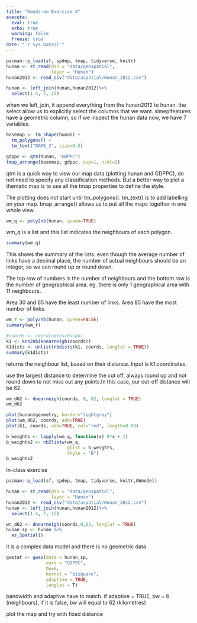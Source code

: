 ```yaml
---
title: "Hands-on Exercise 4"
execute: 
  eval: true
  echo: true
  warning: false
  freeze: true
date: "`r Sys.Date()`"
---
```


```r
pacman::p_load(sf, spdep, tmap, tidyverse, knitr)
hunan <- st_read(dsn = "data/geospatial", 
                 layer = "Hunan")
hunan2012 <- read_csv("data/aspatial/Hunan_2012.csv")
```

```r
hunan <- left_join(hunan,hunan2012)%>%
  select(1:4, 7, 15)
```

when we left_join, it append everything from the hunan2012 to hunan. the select allow us to explicitly select the columns that we want. simeplfeatures have a geometric column, so if we inspect the hunan data now, we have 7 variables.

```r
basemap <- tm_shape(hunan) +
  tm_polygons() +
  tm_text("NAME_3", size=0.5)

gdppc <- qtm(hunan, "GDPPC")
tmap_arrange(basemap, gdppc, asp=1, ncol=2)
```

qtm is a quick way to view our map data (plotting hunan and GDPPC), do not need to specify any classification methods. But a better way to plot a thematic map is to use all the tmap properties to define the style.

The plotting does not start until tm_polygons(). tm_text() is to add labelling on your map. tmap_arrange() allows us to put all the maps together in one whole view.

```r
wm_q <- poly2nb(hunan, queen=TRUE)
```

wm_q is a list and this list indicates the neighbours of each polygon.

```r
summary(wm_q)
```

This shows the summary of the lists. even though the average number of links have a decimal place, the number of actual neighbours should be an integer, so we can round up or round down.

The top row of numbers is the number of neighbours and the bottom row is the number of geographical area. eg. there is only 1 geographical area with 11 neighbours.

Area 30 and 65 have the least number of links. Area 85 have the most number of links.

```r
wm_r <- poly2nb(hunan, queen=FALSE)
summary(wm_r)
```

```r
#coords <- coordinates(hunan)
k1 <- knn2nb(knearneigh(coords))
k1dists <- unlist(nbdists(k1, coords, longlat = TRUE))
summary(k1dists)
```

returns the neighbour list, based on their distance. Input is k1 coordinates.

use the largest distance to determine the cut off, always round up and not round down to not miss out any points.In this case, our cut-off distance will be 62.

```r
wm_d62 <- dnearneigh(coords, 0, 62, longlat = TRUE)
wm_d62
```

```r
plot(hunan$geometry, border="lightgrey")
plot(wm_d62, coords, add=TRUE)
plot(k1, coords, add=TRUE, col="red", length=0.08)
```

```r
b_weights <- lapply(wm_q, function(x) 0*x + 1)
b_weights2 <- nb2listw(wm_q, 
                       glist = b_weights, 
                       style = "B")
b_weights2
```

In-class exercise

```r
pacman::p_load(sf, spdep, tmap, tidyverse, knitr,GWmodel)
```

```r
hunan <- st_read(dsn = "data/geospatial", 
                 layer = "Hunan")
hunan2012 <- read_csv("data/aspatial/Hunan_2012.csv")
hunan <- left_join(hunan,hunan2012)%>%
  select(1:4, 7, 15)
```

```r
wn_d62 <- dnearneigh(coords,0,62, longlat = TRUE)
hunan_sp <- hunan %>%
  as_Spatial()
```

it is a complex data model and there is no geometric data

```r
gwstat <- gwss(data = hunan_sp,
               vars = "GDPPC",
               bw=6,
               kernel = "bisquare",
               adaptive = TRUE,
               longlat = T)
```

bandwidth and adaptive have to match. if adaptive = TRUE, bw = 6 (neighbours), if it is false, bw will equal to 62 (kilometres)

plot the map and try with fixed distance
